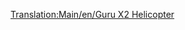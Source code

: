 [[Translation:Main/en/Guru X2 Helicopter]]{{en/-}}{{Template:Navbox Légi járművek/Hu}}
{{Template:Helikopterek/Hu
|Name=Guru X2 Helikopter
|Image=[[File:en/GuruX2Helicopter.png|Guru X2 Helicopter]]
|Cost=34,863 (69,726)
|Speed=512 km/h (320 mph)
|Annual=2,165 (4,330)
|Designed=1997
|Lifespan=20
|Capacity=55 utas és 20 csomag levél
|Description=Ez a helikopter két helikopter-típust számláló alapkészletéből a második. Fiktív, de valószínűleg a Lockheed ihlette.
|Real-life=--
}}